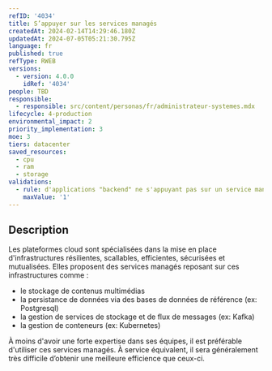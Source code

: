 ```yaml
---
refID: '4034'
title: S’appuyer sur les services managés
createdAt: 2024-02-14T14:29:46.180Z
updatedAt: 2024-07-05T05:21:30.795Z
language: fr
published: true
refType: RWEB
versions:
  - version: 4.0.0
    idRef: '4034'
people: TBD
responsible:
  - responsible: src/content/personas/fr/administrateur-systemes.mdx
lifecycle: 4-production
environmental_impact: 2
priority_implementation: 3
moe: 3
tiers: datacenter
saved_resources:
  - cpu
  - ram
  - storage
validations:
  - rule: d'applications "backend" ne s'appuyant pas sur un service managé
    maxValue: '1'
---
```


## Description

Les plateformes cloud sont spécialisées dans la mise en place d'infrastructures résilientes, scallables, efficientes, sécurisées et mutualisées.
Elles proposent des services managés reposant sur ces infrastructures comme :

* le stockage de contenus multimédias
* la persistance de données via des bases de données de référence (ex: Postgresql)
* la gestion de services de stockage et de flux de messages (ex: Kafka)
* la gestion de conteneurs (ex: Kubernetes)

À moins d'avoir une forte expertise dans ses équipes, il est préférable d'utiliser ces services managés.
À service équivalent, il sera généralement très difficile d’obtenir une meilleure efficience que ceux-ci.
